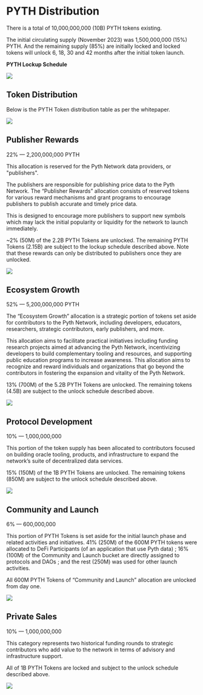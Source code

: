 #   PYTH Distribution 

There is a total of 10,000,000,000 (10B) PYTH tokens existing. 

The initial circulating supply (November 2023) was 1,500,000,000 (15%) PYTH. And the remaining supply (85%) are initially locked and locked tokens will unlock 6, 18, 30 and 42 months after the initial token launch.

**PYTH Lockup Schedule**

![](../../../../images/token/Pyth_Lockup_Schedule.png)

##  Token Distribution

Below is the PYTH Token distribution table as per the whitepaper.

![](../../../../images/token/Token_breakdown.png)

##  Publisher Rewards

22% — 2,200,000,000 PYTH

This allocation is reserved for the Pyth Network data providers, or "publishers".

The publishers are responsible for publishing price data to the Pyth Network. The “Publisher Rewards” allocation consists of reserved tokens for various reward mechanisms and grant programs to encourage publishers to publish accurate and timely price data.

This is designed to encourage more publishers to support new symbols which may lack the initial popularity or liquidity for the network to launch immediately.

~2% (50M) of the 2.2B PYTH Tokens are unlocked. The remaining PYTH Tokens (2.15B) are subject to the lockup schedule described above. Note that these rewards can only be distributed to publishers once they are unlocked.


![](../../../../images/token/PYTH_Publisher_Rewards_Lockup_Schedule.png)

##  Ecosystem Growth

52% — 5,200,000,000 PYTH

The “Ecosystem Growth” allocation is a strategic portion of tokens set aside for contributors to the Pyth Network, including developers, educators, researchers, strategic contributors, early publishers, and more.

This allocation aims to facilitate practical initiatives including funding research projects aimed at advancing the Pyth Network, incentivizing developers to build complementary tooling and resources, and supporting public education programs to increase awareness. This allocation aims to recognize and reward individuals and organizations that go beyond the contributors in fostering the expansion and vitality of the Pyth Network.

13% (700M) of the 5.2B PYTH Tokens are unlocked. The remaining tokens (4.5B) are subject to the unlock schedule described above.

![](../../../../images/token/PYTH_Ecosystem_Growth_Lockup_Schedule.png)

##  Protocol Development

10% — 1,000,000,000

This portion of the token supply has been allocated to contributors focused on building oracle tooling, products, and infrastructure to expand the network’s suite of decentralized data services.

15% (150M) of the 1B PYTH Tokens are unlocked. The remaining tokens (850M) are subject to the unlock schedule described above.

![](../../../../images/token/PYTH_Protocol_Development_Lockup_Schedule.png)

##  Community and Launch

6% — 600,000,000

This portion of PYTH Tokens is set aside for the initial launch phase and related activities and initiatives. 41% (250M) of the 600M PYTH tokens were allocated to DeFi Participants (of an application that use Pyth data) ; 16% (100M) of the Community and Launch bucket are directly assigned to protocols and DAOs ; and the rest (250M) was used for other launch activities. 

All 600M PYTH Tokens of “Community and Launch” allocation are unlocked from day one.

![](../../../../images/token/PYTH_Community_Launch_Lockup_Schedule.png)

##  Private Sales

10% — 1,000,000,000

This category represents two historical funding rounds to strategic contributors who add value to the network in terms of advisory and infrastructure support.

All of 1B PYTH Tokens are locked and subject to the unlock schedule described above.

![](../../../../images/token/PYTH_Private_Sales_Lockup_Schedule.png)